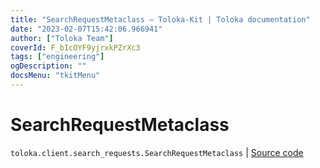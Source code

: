 ```yaml
---
title: "SearchRequestMetaclass — Toloka-Kit | Toloka documentation"
date: "2023-02-07T15:42:06.966941"
author: ["Toloka Team"]
coverId: F_bIcOYF9yjrxkPZrXc3
tags: ["engineering"]
ogDescription: ""
docsMenu: "tkitMenu"
---
```


# SearchRequestMetaclass
`toloka.client.search_requests.SearchRequestMetaclass` | [Source code](https://github.com/Toloka/toloka-kit/blob/v1.1.3/src/client/search_requests.py#L151)